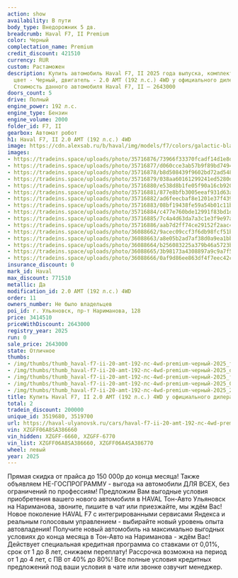 ```yaml
---
action: show
availability: В пути
body_type: Внедорожник 5 дв.
breadcrumb: Haval F7, II Premium
color: Черный
complectation_name: Premium
credit_discount: 421510
currency: RUR
custom: Растаможен
description: Купить автомобиль Haval F7, II 2025 года выпуска, комплектация Premium,
  цвет - Черный, двигатель - 2.0 AMT (192 л.с.) 4WD у официального дилера в г. Ульяновск.
  Стоимость данного автомобиля Haval F7, II – 2643000
doors_count: 5
drive: Полный
engine_power: 192 л.с.
engine_type: Бензин
engine_volume: 2000
folder_id: F7, II
gearbox: Автомат робот
h1: Haval F7, II 2.0 AMT (192 л.с.) 4WD
image: https://cdn.alexsab.ru/b/haval/img/models/f7/colors/galactic-black.webp
images:
- https://tradeins.space/uploads/photo/35716876/73966f33370fcadf14d1e8d684aff83a.JPG
- https://tradeins.space/uploads/photo/35716877/d060cce3ab57b9f89bd749472c6d9023.JPG
- https://tradeins.space/uploads/photo/35716878/b8d508439f9602bd72ad5487a83f80ec.JPG
- https://tradeins.space/uploads/photo/35716879/038aa60161299241ed5280d07eb0eb9f.JPG
- https://tradeins.space/uploads/photo/35716880/e538d8b1fe05f90a16cb920ef932e136.JPG
- https://tradeins.space/uploads/photo/35716881/877e8bfb3005eeaf931d63a3664c50c2.JPG
- https://tradeins.space/uploads/photo/35716882/ad6feecbaf8e1201e37f439e97660388.JPG
- https://tradeins.space/uploads/photo/35716883/08bf19438fe59a54b01c11b20b5c93c5.JPG
- https://tradeins.space/uploads/photo/35716884/c477e760bde12991f83bd1d53c028ebf.JPG
- https://tradeins.space/uploads/photo/35716885/7c4a4d63da7a3c1e3f9e97a084d59592.JPG
- https://tradeins.space/uploads/photo/35716886/aab7d2ff74ce29152f2aac4e28426a63.JPG
- https://tradeins.space/uploads/photo/36088662/9acec09ccf3f6db98fcf51b43baa171f.jpg
- https://tradeins.space/uploads/photo/36088663/a8e05b2ad7af38d0a9ea1bb9ec0a958f.jpg
- https://tradeins.space/uploads/photo/36088664/b256083225a379b46a5723b9a51359f5.jpg
- https://tradeins.space/uploads/photo/36088665/3b98173a4308897a9c9a7f531f8a24ae.jpg
- https://tradeins.space/uploads/photo/36088666/0af9d86ee863df4f7eec42c246711b2b.jpg
insurance_discount: 0
mark_id: Haval
max_discount: 771510
metallic: Да
modification_id: 2.0 AMT (192 л.с.) 4WD
order: 11
owners_number: Не было владельцев
poi_id: г. Ульяновск, пр-т Нариманова, 128
price: 3414510
priceWithDiscount: 2643000
registry_year: 2025
run: 0
sale_price: 2643000
state: Отличное
thumbs:
- /img/thumbs/thumb_haval-f7-ii-20-amt-192-лс-4wd-premium-черный-2025_ff83a_0.webp
- /img/thumbs/thumb_haval-f7-ii-20-amt-192-лс-4wd-premium-черный-2025_d9023_1.webp
- /img/thumbs/thumb_haval-f7-ii-20-amt-192-лс-4wd-premium-черный-2025_f80ec_2.webp
- /img/thumbs/thumb_haval-f7-ii-20-amt-192-лс-4wd-premium-черный-2025_0eb9f_3.webp
- /img/thumbs/thumb_haval-f7-ii-20-amt-192-лс-4wd-premium-черный-2025_2e136_4.webp
title: Купить Haval F7, II 2.0 AMT (192 л.с.) 4WD у официального дилера в Ульяновске
total: 2
tradein_discount: 200000
unique_id: 3519680, 3519700
url: https://haval-ulyanovsk.ru/cars/haval-f7-ii-20-amt-192-лс-4wd-premium-черный-2025/
vin: XZGFF06A8SA386660
vin_hidden: XZGFF-6660, XZGFF-6770
vin_list: XZGFF06A8SA386660, XZGFF06A4SA386770
wheel: левый
year: 2025
---
```

Прямая скидка от прайса до 150 000р до конца месяца! Также объявляем НЕ-ГОСПРОГРАММУ - выгода на автомобили ДЛЯ ВСЕХ, без ограничений по профессиям! Предложим Вам выгодные условия приобретения вашего нового автомобиля в HAVAL Тон-Авто Ульяновск на Нариманова, звоните, пишите в чат или приезжайте, мы ждём Вас! Новое поколение HAVAL F7 с интегрированными сервисами Яндекса и реальным голосовым управлением - выбирайте новый уровень опыта автовладения! Получите новый автомобиль на максимально выгодных условиях до конца месяца в Тон-Авто на Нариманова - ждём Вас! Действует специальная кредитная программа со ставками от 0,01%, срок от 1 до 8 лет, снижаем переплату! Рассрочка возможна на период от 1 до 4 лет, с ПВ от 40% до 80%! Все полные условия кредитных предложений под ваши условия в чате или звонке озвучит менеджер.
